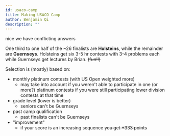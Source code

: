 ```yaml
---
id: usaco-camp
title: Making USACO Camp
author: Benjamin Qi
description: ""
---
```


<resources>
	<resource source="Quora" title="What is it like to attend USACO Camp?" url="https://www.quora.com/What-is-it-like-to-attend-the-USACO-training-camp"> </resource>
	<resource source="Quora"  title="How do I get into USACO Camp?" url="https://www.quora.com/How-do-I-get-into-the-USACO-training-camp"></resource>
	<resource source="Quora"  title="Is USACO Training Progress used in the selection of USACO Finalists?" url="https://www.quora.com/Is-progress-in-the-USACO-Training-Gateway-used-in-the-selection-of-USACO-finalists">nice we have conflicting answers</resource>
</resources>

One third to one half of the \~26 finalists are **Holsteins**, while the remainder are **Guernseys**. Holsteins get six 3-5 hr contests with 3-4 problems each while Guernseys get lectures by Brian. ~~(fun!!)~~

Selection is (mostly) based on:

  - monthly platinum contests (with US Open weighted more)
    - may take into account if you weren't able to participate in one (or more?) platinum contests if you were still participating lower division contests at that time
  - grade level (lower is better)
    - seniors can't be Guernseys
  - past camp qualification
    - past finalists can't be Guernseys
  - "improvement"
    - if your score is an increasing sequence ~~you get +333 points~~

